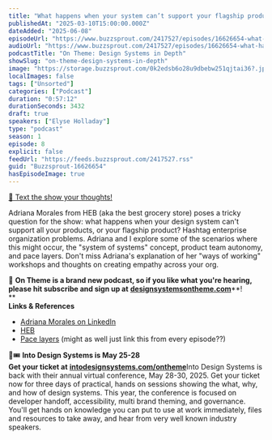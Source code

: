 ```yaml
---
title: "What happens when your system can’t support your flagship product?, with Adriana Morales — #08"
publishedAt: "2025-03-10T15:00:00.000Z"
dateAdded: "2025-06-08"
episodeUrl: "https://www.buzzsprout.com/2417527/episodes/16626654-what-happens-when-your-system-can-t-support-your-flagship-product-with-adriana-morales-08.mp3"
audioUrl: "https://www.buzzsprout.com/2417527/episodes/16626654-what-happens-when-your-system-can-t-support-your-flagship-product-with-adriana-morales-08.mp3"
podcastTitle: "On Theme: Design Systems in Depth"
showSlug: "on-theme-design-systems-in-depth"
image: "https://storage.buzzsprout.com/0k2edsb6o28u9dbebw251qjtai36?.jpg"
localImages: false
tags: ["Unsorted"]
categories: ["Podcast"]
duration: "0:57:12"
durationSeconds: 3432
draft: true
speakers: ["Elyse Holladay"]
type: "podcast"
season: 1
episode: 8
explicit: false
feedUrl: "https://feeds.buzzsprout.com/2417527.rss"
guid: "Buzzsprout-16626654"
hasEpisodeImage: true
---
```

[📲 Text the show your thoughts!](https://www.buzzsprout.com/twilio/text_messages/2417527/open_sms)

Adriana Morales from HEB (aka the best grocery store) poses a tricky question for the show: what happens when your design system can't support all your products, or your flagship product? Hashtag enterprise organization problems. Adriana and I explore some of the scenarios where this might occur, the "system of systems" concept, product team autonomy, and pace layers. Don't miss Adriana's explanation of her "ways of working" workshops and thoughts on creating empathy across your org.

💖 **On Theme is a brand new podcast, so if you like what you're hearing, please hit subscribe and sign up at** [**designsystemsontheme.com**](http://designsystemsontheme.com/)**!  
**  
**Links & References**

-   [Adriana Morales on LinkedIn](https://www.linkedin.com/in/adrianaamorales/)
-   [HEB](https://careers.heb.com/about-h-e-b/)
-   [Pace layers](https://bigmedium.com/ideas/design-system-pace-layers-slow-fast.html) (might as well just link this from every episode??)

🎨🎟️ **Into Design Systems is May 25-28  
Get your ticket at** [**intodesignsystems.com/ontheme**](http://intodesignsystems.com/ontheme)Into Design Systems is back with their annual virtual conference, May 28-30, 2025. Get your ticket now for three days of practical, hands on sessions showing the what, why, and how of design systems. This year, the conference is focused on developer handoff, accessibility, multi brand theming, and governance. You'll get hands on knowledge you can put to use at work immediately, files and resources to take away, and hear from very well known industry speakers.
